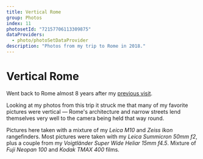 ```yaml
---
title: Vertical Rome
group: Photos
index: 11
photosetId: "72157706113309875"
dataProviders:
  - photo/photoSetDataProvider
description: "Photos from my trip to Rome in 2018."
---
```



# Vertical Rome

Went back to Rome almost 8 years after my [previous visit](/photos/rome.html).

Looking at my photos from this trip it struck me that many of my favorite pictures were vertical — Rome's architecture and narrow streets lend themselves very well to the camera being held that way round.

Pictures here taken with a mixture of my _Leica M10_ and _Zeiss Ikon_ rangefinders. Most pictures were taken with my _Leica Summicron 50mm f2_, plus a couple from my _Voigtländer Super Wide Heliar 15mm f4.5_. Mixture of _Fuji Neopan 100_ and _Kodak TMAX 400_ films.

<PhotoSet />
